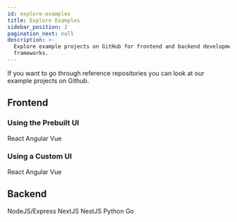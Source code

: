 ```yaml
---
id: explore-examples
title: Explore Examples
sidebar_position: 2
pagination_next: null
description: >-
  Explore example projects on GitHub for frontend and backend development
  frameworks.
---
```




If you want to go through reference repositories you can look at our example projects on Github.

## Frontend

### Using the Prebuilt UI

<Grid columns="repeat(3, 1fr)" gap="4">
  <ReferenceCard href="/docs/quickstart/introduction">
    <ReferenceCard.Title>
      React
    </ReferenceCard.Title>
  </ReferenceCard>
  <ReferenceCard href="/docs/quickstart/introduction">
    <ReferenceCard.Title>
      Angular 
    </ReferenceCard.Title>
  </ReferenceCard>
  <ReferenceCard href="/docs/quickstart/introduction">
    <ReferenceCard.Title>
      Vue 
    </ReferenceCard.Title>
  </ReferenceCard>
</Grid>

### Using a Custom UI

<Grid columns="repeat(3, 1fr)" gap="4">
  <ReferenceCard href="/docs/quickstart/introduction">
    <ReferenceCard.Title>
      React
    </ReferenceCard.Title>
  </ReferenceCard>
  <ReferenceCard href="/docs/quickstart/introduction">
    <ReferenceCard.Title>
      Angular 
    </ReferenceCard.Title>
  </ReferenceCard>
  <ReferenceCard href="/docs/quickstart/introduction">
    <ReferenceCard.Title>
      Vue 
    </ReferenceCard.Title>
  </ReferenceCard>
</Grid>

## Backend 


<Grid columns="repeat(3, 1fr)" gap="4">
  <ReferenceCard href="/docs/quickstart/introduction">
    <ReferenceCard.Title>
      NodeJS/Express 
    </ReferenceCard.Title>
  </ReferenceCard>
  <ReferenceCard href="/docs/quickstart/introduction">
    <ReferenceCard.Title>
       NextJS
    </ReferenceCard.Title>
  </ReferenceCard>
  <ReferenceCard href="/docs/quickstart/introduction">
    <ReferenceCard.Title>
       NestJS
    </ReferenceCard.Title>
  </ReferenceCard>
  <ReferenceCard href="/docs/quickstart/introduction">
    <ReferenceCard.Title>
       Python
    </ReferenceCard.Title>
  </ReferenceCard>
  <ReferenceCard href="/docs/quickstart/introduction">
    <ReferenceCard.Title>
       Go 
    </ReferenceCard.Title>
  </ReferenceCard>
</Grid>
